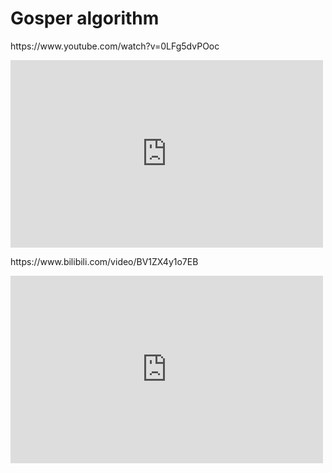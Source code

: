 # Gosper algorithm

https://www.youtube.com/watch?v=0LFg5dvPOoc

::: {show-in="html"}
<iframe width=500 height=300 frameborder="0" allowfullscreen src="https://www.youtube.com/embed/0LFg5dvPOoc"></iframe>
:::

https://www.bilibili.com/video/BV1ZX4y1o7EB

::: {show-in="html"}
<iframe width=500 height=300 frameborder="0" allowfullscreen src="https://player.bilibili.com/player.html?bvid=BV1ZX4y1o7EB&autoplay=0"></iframe>
:::